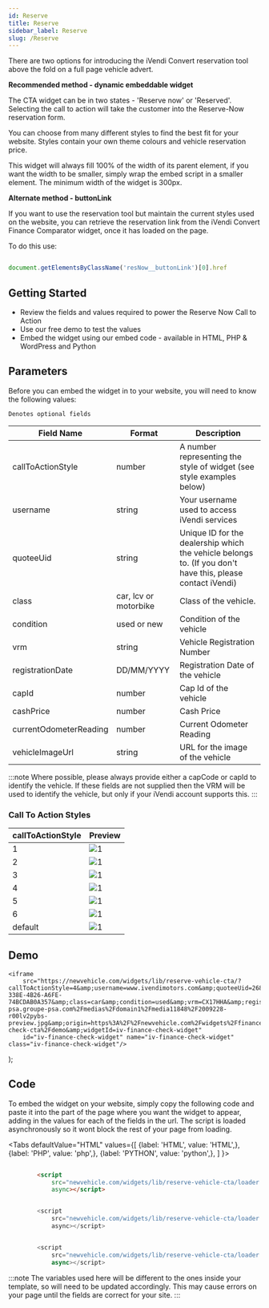 ```yaml
---
id: Reserve
title: Reserve
sidebar_label: Reserve
slug: /Reserve
---
```


There are two options for introducing the iVendi Convert reservation tool above the fold on a full page vehicle advert.

**Recommended method - dynamic embeddable widget**

The CTA widget can be in two states - 'Reserve now' or 'Reserved'. Selecting the call to action will take the customer into the Reserve-Now reservation form.

You can choose from many different styles to find the best fit for your website. Styles contain your own theme colours and vehicle reservation price.

This widget will always fill 100% of the width of its parent element, if you want the width to be smaller, simply wrap the embed script in a smaller element. The minimum width of the widget is 300px.

**Alternate method - buttonLink**

If you want to use the reservation tool but maintain the current styles used on the website, you can retrieve the reservation link from the iVendi Convert Finance Comparator widget, once it has loaded on the page.

To do this use:

```javascript

document.getElementsByClassName('resNow__buttonLink')[0].href

```

## Getting Started

* Review the fields and values required to power the Reserve Now Call to Action
* Use our free demo to test the values
* Embed the widget using our embed code - available in HTML, PHP & WordPress and Python



## Parameters

Before you can embed the widget in to your website, you will need to know the following values:

`Denotes optional fields`

|Field Name|Format|Description|
|--- |--- |--- |
|callToActionStyle|number|A number representing the style of widget (see style examples below)|
|username|string|Your username used to access iVendi services|
|quoteeUid|string|Unique ID for the dealership which the vehicle belongs to. (If you don't have this, please contact iVendi)|
|class|car, lcv or motorbike|Class of the vehicle.|
|condition|used or new|Condition of the vehicle|
|vrm|string|Vehicle Registration Number|
|registrationDate|DD/MM/YYYY|Registration Date of the vehicle|
|capId|number|Cap Id of the vehicle|
|cashPrice|number|Cash Price|
|currentOdometerReading|number|Current Odometer Reading|
|vehicleImageUrl|string|URL for the image of the vehicle|

:::note
Where possible, please always provide either a capCode or capId to identify the vehicle. If these fields are not supplied then the VRM will be used to identify the vehicle, but only if your iVendi account supports this.
:::

### Call To Action Styles

|callToActionStyle|Preview|
|--- |--- |
|1| ![1](./../assets/ReserveNow/1.png) |
|2|![1](./../assets/ReserveNow/2.png)|
|3|![1](./../assets/ReserveNow/3.png)|
|4|![1](./../assets/ReserveNow/4.png)|
|5|![1](./../assets/ReserveNow/5.png)|
|6|![1](./../assets/ReserveNow/6.png)|
|default|![1](./../assets/ReserveNow/default.png)|

## Demo

    <iframe
        src="https://newvehicle.com/widgets/lib/reserve-vehicle-cta/?callToActionStyle=4&amp;username=www.ivendimotors.com&amp;quoteeUid=268E8202-338E-4B26-A6FE-74BCDAB0A357&amp;class=car&amp;condition=used&amp;vrm=CX17HHA&amp;registrationDate=04%2F06%2F2017&amp;cashPrice=10000&amp;currentOdometerReading=10000&amp;vehicleImageUrl=https%3A%2F%2Fmedia-psa.groupe-psa.com%2Fmedias%2Fdomain1%2Fmedia11848%2F2009228-r00lv2pybs-preview.jpg&amp;origin=https%3A%2F%2Fnewvehicle.com%2Fwidgets%2Ffinance-check-cta%2Fdemo&amp;widgetId=iv-finance-check-widget"
        id="iv-finance-check-widget" name="iv-finance-check-widget" class="iv-finance-check-widget"/>
);

<Widget/>

## Code
To embed the widget on your website, simply copy the following code and paste it into the part of the page where you want the widget to appear, adding in the values for each of the fields in the url. The script is loaded asynchronously so it wont block the rest of your page from loading.




<Tabs
    defaultValue="HTML"
    values={[
        {label: 'HTML', value: 'HTML',},
        {label: 'PHP', value: 'php',},
        {label: 'PYTHON', value: 'python',},
    ]
    }>
<TabItem value="HTML">

```html

        <script
            src="newvehicle.com/widgets/lib/reserve-vehicle-cta/loader.js?scrollToSelector=&callToActionStyle=&username=&quoteeUid=&class=&condition=&vrm=&registrationDate=&capCode=&capId=&cashPrice=&vatIncluded=&vatQualifying=&currentOdometerReading=&vehicleImageUrl=&term=&cashDepositType=&cashDeposit=&annualDistance=&dateOnForecourt="
            async></script>

```

</TabItem>
<TabItem value="php">

```php

        <script
            src="newvehicle.com/widgets/lib/reserve-vehicle-cta/loader.js?scrollToSelector=<?=scrollToSelector?>&callToActionStyle=<?=callToActionStyle?>&username=<?=username?>&quoteeUid=<?=quoteeUid?>&class=<?=class?>&condition=<?=condition?>&vrm=<?=vrm?>&registrationDate=<?=registrationDate?>&capCode=<?=capCode?>&capId=<?=capId?>&cashPrice=<?=cashPrice?>&vatIncluded=<?=vatIncluded?>&vatQualifying=<?=vatQualifying?>&currentOdometerReading=<?=currentOdometerReading?>&vehicleImageUrl=<?=vehicleImageUrl?>&term=<?=term?>&cashDepositType=<?=cashDepositType?>&cashDeposit=<?=cashDeposit?>&annualDistance=<?=annualDistance?>&dateOnForecourt=<?=dateOnForecourt?>"
            async></script>

```

</TabItem>
<TabItem value="python">

```py

        <script
            src="newvehicle.com/widgets/lib/reserve-vehicle-cta/loader.js?scrollToSelector=<%=scrollToSelector%>&callToActionStyle=<%=callToActionStyle%>&username=<%=username%>&quoteeUid=<%=quoteeUid%>&class=<%=class%>&condition=<%=condition%>&vrm=<%=vrm%>&registrationDate=<%=registrationDate%>&capCode=<%=capCode%>&capId=<%=capId%>&cashPrice=<%=cashPrice%>&vatIncluded=<%=vatIncluded%>&vatQualifying=<%=vatQualifying%>&currentOdometerReading=<%=currentOdometerReading%>&vehicleImageUrl=<%=vehicleImageUrl%>&term=<%=term%>&cashDepositType=<%=cashDepositType%>&cashDeposit=<%=cashDeposit%>&annualDistance=<%=annualDistance%>&dateOnForecourt=<%=dateOnForecourt%>"
            async></script>

```

</TabItem>
</Tabs>

:::note
The variables used here will be different to the ones inside your template, so will need to be updated accordingly. This may cause errors on your page until the fields are correct for your site.
:::